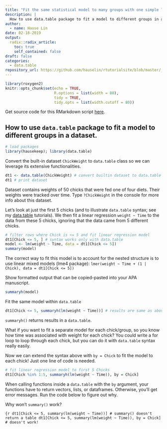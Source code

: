 ```yaml
---
title: "Fit the same statistical model to many groups with one simple line of code"
description: |
  How to use data.table package to fit a model to different groups in a dataset using only one line of code
author:
  - name: Hause Lin
date: 02-18-2019
output:
  radix::radix_article:
    toc: true
    self_contained: false
draft: false
categories: 
  - data.table
repository_url: https://github.com/hauselin/rtutorialsite/blob/master/_posts/2019-02-18-fit-models-to-every-group/fit-models-to-every-group.Rmd
---
```


```r
library(roxygen2)
knitr::opts_chunk$set(echo = TRUE,
                      R.options = list(width = 80),
                      tidy = TRUE,
                      tidy.opts = list(width.cutoff = 80))
```

Get source code for this RMarkdown script [here](https://github.com/hauselin/rtutorialsite/blob/master/_posts/2019-02-18-fit-models-to-every-group/fit-models-to-every-group.Rmd).

## How to use `data.table` package to fit a model to different groups in a dataset.

```r
# load packages
library(hausekeep); library(data.table)
```

Convert the built-in dataset `ChickWeight` to `data.table` class so we can leverage its extensive functionalities. 

```r
dt1 <- data.table(ChickWeight) # convert builtin dataset to data.table class
dt1 # print dataset 
```

<aside>
Dataset contains weights of 50 chicks that were fed one of four diets. Their weights were tracked over time. Type `?ChickWeight` in the console for more info about this dataset.
</aside>

Let's look at just the first 5 chicks (and to illustrate `data.table` syntax; see my [data.table](https://hausetutorials.netlify.com/0002_tidyverse_datatable.html) tutorials). We then fit a linear regression `weight ~ Time` to the data from these 5 chicks, ignoring that the data came from 5 different chicks. 

```r
# filter rows where Chick is <= 5 and fit linear regression model
dt1[Chick <= 5, ] # syntax works only with data.table
model <- lm(weight ~ Time, data = dt1[Chick <= 5])
summary(model)
```

<aside>
The correct way to fit this model is to account for the nested structure is to use linear mixed models (lme4 package): `lmer(weight ~ Time + (1 | Chick), data = dt1[Chick <= 5])`
</aside>

Show formatted output that can be copied-pasted into your APA manuscript.

```r
summaryh(model) 
```

Fit the same model within `data.table`

```r
dt1[Chick <= 5, summaryh(lm(weight ~ Time))] # results are same as above
```

<aside>
`summaryh()` returns results in a `data.table`.
</aside>

What if you want to fit a separate model for each chick/group, so you know how time was associated with weight for each chick? You could write a for loop to loop through each chick, but you can do it with `data.table` syntax really easily. 

Now we can extend the syntax above with `by = Chick` to fit the model to each chick! Just one line of code is needed.

```r
# fit linear regression model to first 5 Chicks
dt1[Chick %in% 1:5, summaryh(lm(weight ~ Time)), by = Chick]
```
<aside>
When calling functions inside a `data.table` with the `by` argument, your functions have to return vectors, lists, or dataframes. Otherwise, you'll get error messages. Run the code below to figure out why.
</aside>

Why won't `summary()` work?

```{r
dt1[Chick <= 5, summary(lm(weight ~ Time))] # summary() doesn't return a table
dt1[Chick <= 5, summary(lm(weight ~ Time)), by = Chick] # doesn't work! 
```


